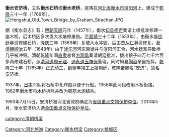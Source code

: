{{Otheruses
|subject=河北省衡水市的安济桥
|other=河北省赵县的安济桥
|赵州桥
}}
{{文物保护单位
| 级别 = 1
| 省区市 = 
| 图片 = Hengshui Old Town Bridge.JPG
| 名称 = 衡水安济桥
| 编号 = 7-0761-3-059
| 所在 = [[河北省|河北省]][[衡水市|衡水市]]老城区
| 分类 = 古建筑
| 时代 = 清
| 登录 = 2013年3月
}}
'''衡水安济桥'''，又名'''衡水石桥'''或'''衡水老桥'''，座落在[[河北省|河北省]][[衡水市|衡水市]][[滏阳河|滏阳河]]上，建成于[[乾隆|乾隆]]三十一年（1766年）。
[[File:Hengshui_Old_Town_Bridge_by_Graham_Strachan.JPG|thumb]]

据《衡水县志》载：[[明朝|明朝]][[天顺_(明英宗)|天顺]]元年（1457年），衡水[[知县|知县]][[杨俨|杨俨]]奏请上级批准修建一座木桥。后木桥因多次发大水屡修屡毁。至[[嘉靖|嘉靖]]三十二年（1553年），由衡水县[[徐廷|徐廷]]募资修建石桥，[[隆庆_(明朝)|隆庆]]三年（1569年）复被大水冲毁，后由[[贾从仁|贾从仁]]募资修复。至[[清朝|清朝]][[顺治|顺治]]五年（1648年）由于[[滹沱河|滹沱河]]河床南徙并与滏阳河汇合，河水猛涨导致桥几乎被冲毁。清朝乾隆年间[[直隶|直隶]]总督[[方观承|方观承]]奏请朝廷批准，拨出银子四万七千六百多两修建石桥。派[[清河道|清河道]][[周元理|周元理]]、[[通永道|通永道]][[玉神保|玉神保]]董理，同时知县[[陶淑|陶淑]]亲自指挥。[[乾隆|乾隆]]三十年（1765年）正式动工，到翌年竣工上报朝廷，[[乾隆帝|乾隆帝]]赐名“安济”，故名安济桥。

1937年，[[日本|日本]]军队将石桥中孔炸毁以便于行船。1956年此河段改用木桥衔接。1982年衡水市将木桥拆除并改为钢筋水泥结构。

1993年7月15日，安济桥被河北省政府确定为[[河北省文物保护单位|省级重点文物保护单位]]。2013年5月，衡水安济桥入选[[全国重点文物保护单位|全国重点文物保护单位]]。

{{河北全国重点文物保护单位}}
{{全国重点文物保护单位小作品}}

[[category:清朝桥梁|category:清朝桥梁]]
[[Category:河北旅游|Category:河北旅游]]
[[Category:衡水桥梁|Category:衡水桥梁]]
[[Category:桃城区|Category:桃城区]]